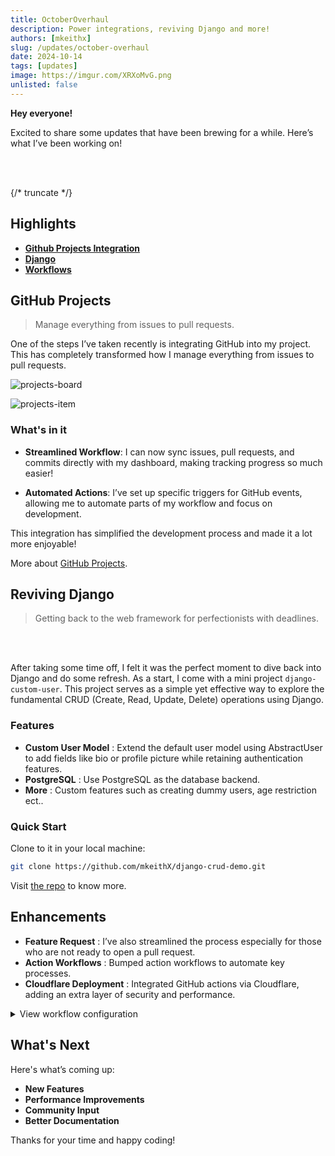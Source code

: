 ```yaml
---
title: OctoberOverhaul
description: Power integrations, reviving Django and more!
authors: [mkeithx]
slug: /updates/october-overhaul
date: 2024-10-14
tags: [updates]
image: https://imgur.com/XRXoMvG.png
unlisted: false
---
```


<!-- # Exciting Updates: Reviving Django with Algolia Search and GitHub Integration -->

**Hey everyone!**

Excited to share some updates that have been brewing for a while. Here’s what I’ve been working on!




<Card>
    <CardImage
      cardImageUrl='/img/new-blog-default.png'
    />
  </Card>

<br></br>



{/* truncate */}

## Highlights

- **[Github Projects Integration](#github-projects)**
- **[Django](#reviving-django)**
- **[Workflows](#enhancements)**


## GitHub Projects
> Manage everything from issues to pull requests.

One of the steps I’ve taken recently is integrating GitHub into my project. This has completely transformed how I manage everything from issues to pull requests.

![projects-board](projects-board.png)

![projects-item](projects-items.png)

### What's in it
- **Streamlined Workflow**: I can now sync issues, pull requests, and commits directly with my dashboard, making tracking progress so much easier!

- **Automated Actions**: I’ve set up specific triggers for GitHub events, allowing me to automate parts of my workflow and focus on development.

This integration has simplified the development process and made it a lot more enjoyable! 

More about [GitHub Projects](https://docs.github.com/en/issues/planning-and-tracking-with-projects).




## Reviving Django
> Getting back to the web framework for perfectionists with deadlines.

<Card>
    <CardImage
      cardImageUrl='/img/projects/django-crud-demo.png'
    />
  </Card>

<br></br>

After taking some time off, I felt it was the perfect moment to dive back into Django and do some refresh. As a start, I come with a mini project `django-custom-user`. This project serves as a simple yet effective way to explore the fundamental CRUD (Create, Read, Update, Delete) operations using Django. 


### Features

- **Custom User Model** : Extend the default user model using AbstractUser to add fields like bio or profile picture while retaining authentication features.
- **PostgreSQL** : Use PostgreSQL as the database backend.
- **More** : Custom features such as creating dummy users, age restriction ect..

### Quick Start

Clone to it in your local machine:

```bash
git clone https://github.com/mkeithX/django-crud-demo.git
```
Visit [the repo](https://github.com/mkeithX/django-crud-demo) to know more.

## Enhancements

- **Feature Request** : I’ve also streamlined the process especially for those who are not ready to open a pull request.
- **Action Workflows** : Bumped action workflows to automate key processes.
- **Cloudflare Deployment** : Integrated GitHub actions via Cloudflare, adding an extra layer of security and performance.

<!-- ### Feature Requests

I’ve also streamlined the process for feature requests, allowing anyone interested in the project to suggest improvements. Your feedback is invaluable, and I’m excited to incorporate ideas that can elevate the project to the next level.

### Cloudflare

Additionally, I’ve integrated GitHub actions via Cloudflare, adding an extra layer of security and performance. It’s reassuring to know my code is protected while benefiting from Cloudflare’s speed.

## GitHub Actions Workflow

To further enhance my development process, I’ve set up a GitHub Actions workflow to automate testing and deployment.  -->

<details>

<summary>View workflow configuration</summary>

```yaml
name: "Setup Python"

on:
  push:
    branches:
      - main
  pull_request:
    branches:
      - main

jobs:
  build:
    runs-on: ubuntu-latest
    strategy:
      fail-fast: false
      matrix:
        python-version: ["3.10", "3.11"]

    steps:
      - uses: actions/checkout@v4
      - uses: actions/setup-python@v5
        with:
          python-version: ${{ matrix.python-version }}
      - name: Install dependencies
        run: |
          python -m pip install --upgrade pip
          pip install --upgrade -r requirements.txt
      - name: Hello world
        run: |
          python hello_world.py
```
This workflow ensures that every push and pull request triggers tests, helping me maintain code quality and reliability.

</details>





## What's Next

Here's what’s coming up:

- **New Features**
- **Performance Improvements**
- **Community Input**
- **Better Documentation**

Thanks for your time and happy coding!
